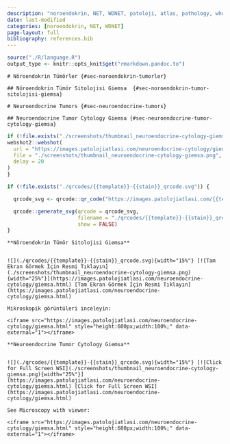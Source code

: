 ```yaml
---
description: "noroendokrin, NET, WDNET, patoloji, atlas, pathology, whole slide image"
date: last-modified
categories: [noroendokrin, NET, WDNET]
page-layout: full
bibliography: references.bib
---
```


```r

source("./R/language.R")
output_type <- knitr::opts_knit$get("rmarkdown.pandoc.to")

```




:::: {.content-hidden when-format="pdf"}





::::





:::: {.content-visible when-format="pdf"}






::::


```asis
# Nöroendokrin Tümörler {#sec-noroendokrin-tumorler} 
```




:::: {.content-hidden when-format="pdf"}





::::





:::: {.content-visible when-format="pdf"}






::::


```asis
## Nöroendokrin Tümör Sitolojisi Giemsa  {#sec-noroendokrin-tumor-sitolojisi-giemsa} 

```

```asis
# Neuroendocrine Tumors {#sec-neuroendocrine-tumors} 
```

```asis
## Neuroendocrine Tumor Cytology Giemsa {#sec-neuroendocrine-tumor-cytology-giemsa} 

```

```r
if (!file.exists("./screenshots/thumbnail_neuroendocrine-cytology-giemsa.png")) {
webshot2::webshot(
  url = "https://images.patolojiatlasi.com/neuroendocrine-cytology/giemsa.html",
  file = "./screenshots/thumbnail_neuroendocrine-cytology-giemsa.png",
  delay = 20
)
}
```



```r
if (!file.exists("./qrcodes/{{template}}-{{stain}}_qrcode.svg")) {

  qrcode_svg <- qrcode::qr_code("https://images.patolojiatlasi.com/{{template}}/{{stain}}.html")

  qrcode::generate_svg(qrcode = qrcode_svg,
                       filename = "./qrcodes/{{template}}-{{stain}}_qrcode.svg",
                       show = FALSE)
}
```





:::: {.content-hidden when-format="pdf"}





::::





:::: {.content-visible when-format="pdf"}






::::


```asis

**Nöroendokrin Tümör Sitolojisi Giemsa**


![](./qrcodes/{{template}}-{{stain}}_qrcode.svg){width="15%"} [![Tam Ekran Görmek İçin Resmi Tıklayın](./screenshots/thumbnail_neuroendocrine-cytology-giemsa.png){width="25%"}](https://images.patolojiatlasi.com/neuroendocrine-cytology/giemsa.html) [Tam Ekran Görmek İçin Resmi Tıklayın](https://images.patolojiatlasi.com/neuroendocrine-cytology/giemsa.html)

```


```asis

Mikroskopik görüntüleri inceleyin:

<iframe src="https://images.patolojiatlasi.com/neuroendocrine-cytology/giemsa.html" style="height:600px;width:100%;" data-external="1"></iframe>

```

```asis

**Neuroendocrine Tumor Cytology Giemsa**


![](./qrcodes/{{template}}-{{stain}}_qrcode.svg){width="15%"} [![Click for Full Screen WSI](./screenshots/thumbnail_neuroendocrine-cytology-giemsa.png){width="25%"}](https://images.patolojiatlasi.com/neuroendocrine-cytology/giemsa.html) [Click for Full Screen WSI](https://images.patolojiatlasi.com/neuroendocrine-cytology/giemsa.html)

```

```asis

See Microscopy with viewer: 

<iframe src="https://images.patolojiatlasi.com/neuroendocrine-cytology/giemsa.html" style="height:600px;width:100%;" data-external="1"></iframe>

```
